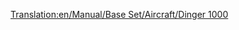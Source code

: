 [[Translation:en/Manual/Base Set/Aircraft/Dinger 1000]]

{{nl/Vliegtuig|Name=Dinger 1000
|Image=[[File:en/Dinger1000.png|Dinger 1000]]
|Cost=164.062 (328,124)
|Speed=2,330 km/h (1,448 MPH)
|Annual=7.059 (14,118)
|Designed=2013
|Lifespan=25
|Capacity=130 passagiers & 45 zakken post
|Description=Futuristisch en fictief. Blijkbaar van Dinger/Fokker. Hogere capaciteit dan de [[nl/Manual/Base Set/Aircraft/Yate Haugan|Yate Haugan]] (Concorde), maar het scheelt niet veel. Het snelste en duurste vliegtuig; voor hoog-volume routes is het vliegveld de bottleneck, waardoor de hogere capaciteit van de [[nl/Manual/Base Set/Aircraft/Dinger 200|Dinger 200]] de voorkeur heeft.
|Real-life=Fictief
}}